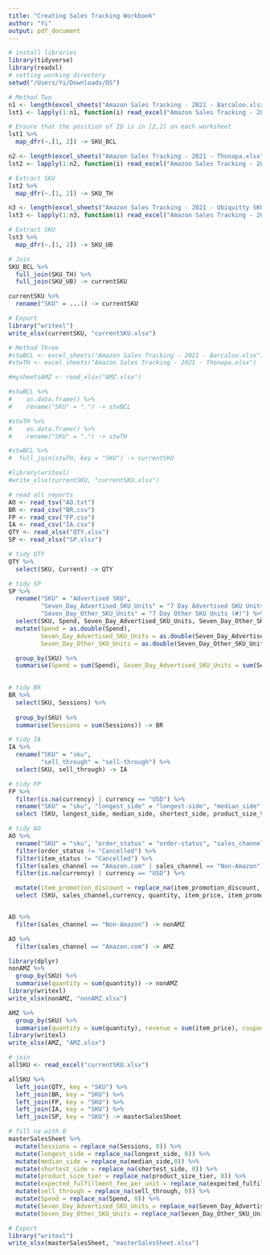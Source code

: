 ```yaml
---
title: "Creating Sales Tracking Workbook"
author: "Yi"
output: pdf_document
---
```


```r
# install libraries
library(tidyverse)
library(readxl)
# setting working directory
setwd("/Users/Yi/Downloads/OS")
```

```r
# Method Two
n1 <- length(excel_sheets("Amazon Sales Tracking - 2021 - Barcaloo.xlsx"))
lst1 <- lapply(1:n1, function(i) read_excel("Amazon Sales Tracking - 2021 - Barcaloo.xlsx", sheet = i))

# Ensure that the position of ID is in [2,2] on each worksheet
lst1 %>%
  map_dfr(~.[1, 2]) -> SKU_BCL

n2 <- length(excel_sheets("Amazon Sales Tracking - 2021 - Thonapa.xlsx"))
lst2 <- lapply(1:n2, function(i) read_excel("Amazon Sales Tracking - 2021 - Thonapa.xlsx", sheet = i))

# Extract SKU
lst2 %>%
  map_dfr(~.[1, 2]) -> SKU_TH

n3 <- length(excel_sheets("Amazon Sales Tracking - 2021 - Ubiquitty SKUs in OS.xlsx"))
lst3 <- lapply(1:n3, function(i) read_excel("Amazon Sales Tracking - 2021 - Ubiquitty SKUs in OS.xlsx", sheet = i))

# Extract SKU
lst3 %>%
  map_dfr(~.[1, 2]) -> SKU_UB

# Join
SKU_BCL %>%
  full_join(SKU_TH) %>%
  full_join(SKU_UB) -> currentSKU

currentSKU %>%
  rename("SKU" = ...1) -> currentSKU

# Export
library("writexl")
write_xlsx(currentSKU, "currentSKU.xlsx")

```

```r
# Method Three
#stwBCL <- excel_sheets("Amazon Sales Tracking - 2021 - Barcaloo.xlsx")
#stwTH <- excel_sheets("Amazon Sales Tracking - 2021 - Thonapa.xlsx")

#mysheetsAMZ <- read_xlsx("AMZ.xlsx")

#stwBCL %>%
#    as.data.frame() %>%
#    rename("SKU" = ".") -> stwBCL

#stwTH %>%
#    as.data.frame() %>%
#    rename("SKU" = ".") -> stwTH

#stwBCL %>%
#  full_join(stwTH, key = "SKU") -> currentSKU

#library(writexl)
#write_xlsx(currentSKU, "currentSKU.xlsx")

```

```r
# read all reports
AO <- read_tsv("AO.txt")
BR <- read_csv("BR.csv")
FP <- read_csv("FP.csv")
IA <- read_csv("IA.csv")
QTY <- read_xlsx("QTY.xlsx")
SP <- read_xlsx("SP.xlsx")

```

```r
# tidy QTY
QTY %>%
  select(SKU, Current) -> QTY

```

```r
# tidy SP
SP %>% 
  rename("SKU" = "Advertised SKU",
         "Seven_Day_Advertised_SKU_Units" = "7 Day Advertised SKU Units (#)",
         "Seven_Day_Other_SKU_Units" = "7 Day Other SKU Units (#)") %>%
  select(SKU, Spend, Seven_Day_Advertised_SKU_Units, Seven_Day_Other_SKU_Units) %>%
  mutate(Spend = as.double(Spend),
         Seven_Day_Advertised_SKU_Units = as.double(Seven_Day_Advertised_SKU_Units),
         Seven_Day_Other_SKU_Units = as.double(Seven_Day_Other_SKU_Units)) %>%

  group_by(SKU) %>%
  summarise(Spend = sum(Spend), Seven_Day_Advertised_SKU_Units = sum(Seven_Day_Advertised_SKU_Units), Seven_Day_Other_SKU_Units = sum(Seven_Day_Other_SKU_Units))-> SP
  
```

```r
# tidy BR
BR %>%
  select(SKU, Sessions) %>%
  
  group_by(SKU) %>%
  summarise(Sessions = sum(Sessions)) -> BR

```

```r
# tidy IA
IA %>%
  rename("SKU" = "sku",
         "sell_through" = "sell-through") %>%
  select(SKU, sell_through) -> IA

```

```r
# tidy FP
FP %>%
  filter(is.na(currency) | currency == "USD") %>%
  rename("SKU" = "sku", "longest_side" = "longest-side", "median_side" = "median-side", "shortest_side" = "shortest-side", "product_size_tier" = "product-size-tier", "expected_fulfillment_fee_per_unit" = "expected-fulfillment-fee-per-unit") %>%
  select (SKU, longest_side, median_side, shortest_side, product_size_tier, expected_fulfillment_fee_per_unit) -> FP

```

```r
# tidy AO
AO %>% 
  rename("SKU" = "sku", "order_status" = "order-status", "sales_channel" = "sales-channel", "item_status" = "item-status", "item_price" = "item-price", "item_promotion_discount" = "item-promotion-discount") %>%
  filter(order_status != "Cancelled") %>%
  filter(item_status != "Cancelled") %>%
  filter(sales_channel == "Amazon.com" | sales_channel == "Non-Amazon") %>%
  filter(is.na(currency) | currency == "USD") %>%

  mutate(item_promotion_discount = replace_na(item_promotion_discount, 0)) %>%
  select (SKU, sales_channel,currency, quantity, item_price, item_promotion_discount) -> AO


AO %>%
  filter(sales_channel == "Non-Amazon") -> nonAMZ

AO %>%
  filter(sales_channel == "Amazon.com") -> AMZ

library(dplyr)
nonAMZ %>%
  group_by(SKU) %>%
  summarise(quantity = sum(quantity)) -> nonAMZ
library(writexl)
write_xlsx(nonAMZ, "nonAMZ.xlsx")

AMZ %>%
  group_by(SKU) %>%
  summarise(quantity = sum(quantity), revenue = sum(item_price), coupon = sum(item_promotion_discount)) -> AMZ
library(writexl)
write_xlsx(AMZ, "AMZ.xlsx")

```

```r
# join
allSKU <- read_excel("currentSKU.xlsx")

allSKU %>%
  left_join(QTY, key = "SKU") %>%
  left_join(BR, key = "SKU") %>%
  left_join(FP, key = "SKU") %>%
  left_join(IA, key = "SKU") %>%
  left_join(SP, key = "SKU") -> masterSalesSheet

# fill na with 0
masterSalesSheet %>%
  mutate(Sessions = replace_na(Sessions, 0)) %>%
  mutate(longest_side = replace_na(longest_side, 0)) %>%
  mutate(median_side = replace_na(median_side,0)) %>%
  mutate(shortest_side = replace_na(shortest_side, 0)) %>%
  mutate(product_size_tier = replace_na(product_size_tier, 0)) %>%
  mutate(expected_fulfillment_fee_per_unit = replace_na(expected_fulfillment_fee_per_unit, 0)) %>%
  mutate(sell_through = replace_na(sell_through, 0)) %>%
  mutate(Spend = replace_na(Spend, 0)) %>%
  mutate(Seven_Day_Advertised_SKU_Units = replace_na(Seven_Day_Advertised_SKU_Units, 0)) %>%
  mutate(Seven_Day_Other_SKU_Units = replace_na(Seven_Day_Other_SKU_Units, 0)) -> masterSalesSheet

# Export
library("writexl")
write_xlsx(masterSalesSheet, "masterSalesSheet.xlsx")

```


